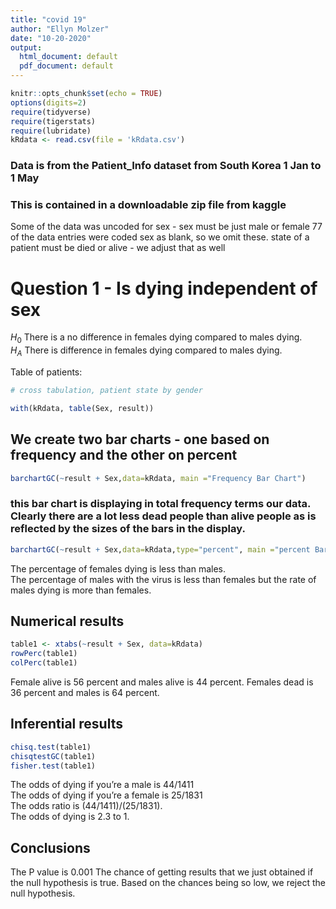 ```yaml
---
title: "covid 19"
author: "Ellyn Molzer"
date: "10-20-2020"
output:
  html_document: default
  pdf_document: default
---
```


```r
knitr::opts_chunk$set(echo = TRUE)
options(digits=2)
require(tidyverse)
require(tigerstats)
require(lubridate)
kRdata <- read.csv(file = 'kRdata.csv')
```
### Data is from the Patient_Info dataset from South Korea 1 Jan to 1 May 
### This is contained in a downloadable zip file from kaggle

Some of the data was uncoded for sex - sex must be just male or female
77 of the data entries were coded sex  as blank, so we omit these.
state of a patient must be died or alive - we adjust that as well   
  
# Question 1 - Is dying independent of sex

$H_0$ There is a no difference in females dying compared to males dying.   
$H_A$ There is difference in females dying compared to males dying.    

Table of patients:
```r

# cross tabulation, patient state by gender

with(kRdata, table(Sex, result))

```

## We create two bar charts - one based on frequency and the other on percent

```r
barchartGC(~result + Sex,data=kRdata, main ="Frequency Bar Chart")
```

  
### this bar chart is displaying in total frequency terms our data.  Clearly there are a lot less dead people than alive people as is reflected by the sizes of the bars in the display.  

```r
barchartGC(~result + Sex,data=kRdata,type="percent", main ="percent Bar Chart")
```

The percentage of females dying is less than males.  
The percentage of males with the virus is less than females but the rate of males dying is more than females.  

  
## Numerical results
```r
table1 <- xtabs(~result + Sex, data=kRdata)
rowPerc(table1)
colPerc(table1)
```
Female alive is 56 percent and males alive is 44 percent. 
Females dead is 36 percent and males is 64 percent.  


## Inferential results 
```r
chisq.test(table1)
chisqtestGC(table1)
fisher.test(table1)
```
The odds of dying if you're a male is 44/1411   
The odds of dying if you're a female is 25/1831   
The odds ratio is (44/1411)/(25/1831).   
The odds of dying is 2.3 to 1. 
   
## Conclusions
The P value is 0.001 The chance of getting results that we just obtained if the null hypothesis is true. Based on the chances being so low, we reject the null hypothesis.